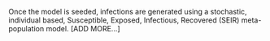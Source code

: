 
Once the model is seeded, infections are generated using a stochastic,
individual based, Susceptible, Exposed, Infectious, Recovered (SEIR) meta-population
model. [ADD MORE...]
